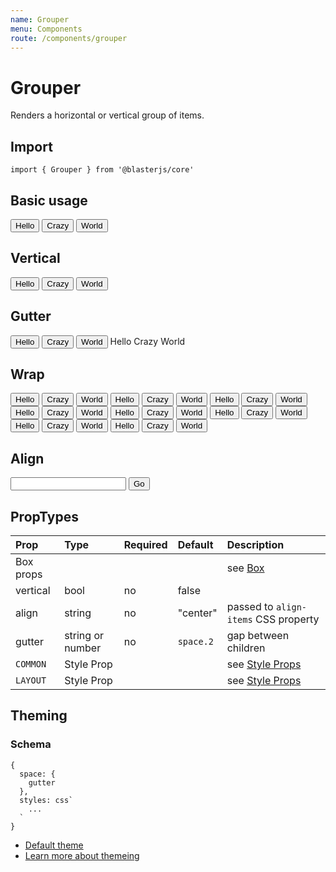 ```yaml
---
name: Grouper
menu: Components
route: /components/grouper
---
```



# Grouper

Renders a horizontal or vertical group of items.


## Import
`import { Grouper } from '@blasterjs/core'`

## Basic usage

<Playground>
  <Grouper>
    <Button>Hello</Button>
    <Button>Crazy</Button>
    <Button>World</Button>
  </Grouper>
</Playground>


## Vertical

<Playground>
  <Grouper vertical>
    <Button>Hello</Button>
    <Button>Crazy</Button>
    <Button>World</Button>
  </Grouper>
</Playground>


## Gutter

<Playground>
  <Grouper gutter={6} mb={8}>
    <Button>Hello</Button>
    <Button>Crazy</Button>
    <Button>World</Button>
  </Grouper>

  <Grouper gutter={3} vertical>
    <Badge>Hello</Badge>
    <Badge>Crazy</Badge>
    <Badge>World</Badge>
  </Grouper>
</Playground>


## Wrap

<Playground>
  <Grouper>
    <Button>Hello</Button>
    <Button>Crazy</Button>
    <Button>World</Button>
    <Button>Hello</Button>
    <Button>Crazy</Button>
    <Button>World</Button>
    <Button>Hello</Button>
    <Button>Crazy</Button>
    <Button>World</Button>
    <Button>Hello</Button>
    <Button>Crazy</Button>
    <Button>World</Button>
    <Button>Hello</Button>
    <Button>Crazy</Button>
    <Button>World</Button>
    <Button>Hello</Button>
    <Button>Crazy</Button>
    <Button>World</Button>
    <Button>Hello</Button>
    <Button>Crazy</Button>
    <Button>World</Button>
    <Button>Hello</Button>
    <Button>Crazy</Button>
    <Button>World</Button>
  </Grouper>
</Playground>


## Align

<Playground>
  <Grouper gutter={0} align="stretch">
    <input type="text" />
    <Button>Go</Button>
  </Grouper>
</Playground>



## PropTypes
| Prop | Type | Required | Default | Description |
|:-----|:-----|:---------|:--------|:------------|
| Box props | | | | see [Box](/components/box) |
| vertical | bool | no | false | |
| align | string | no | "center" | passed to `align-items` CSS property |
| gutter | string or number | no | `space.2` | gap between children |
| `COMMON` | Style Prop |  |  | see [Style Props](/style-props) |
| `LAYOUT` | Style Prop |  |  | see [Style Props](/style-props) |


## Theming

### Schema
```
{
  space: {
    gutter
  },
  styles: css`
    ...
  `
}
```

- [Default theme](https://github.com/raster-foundry/blasterjs/tree/master/packages/core/theme/components/grouper)
- [Learn more about themeing](#)

